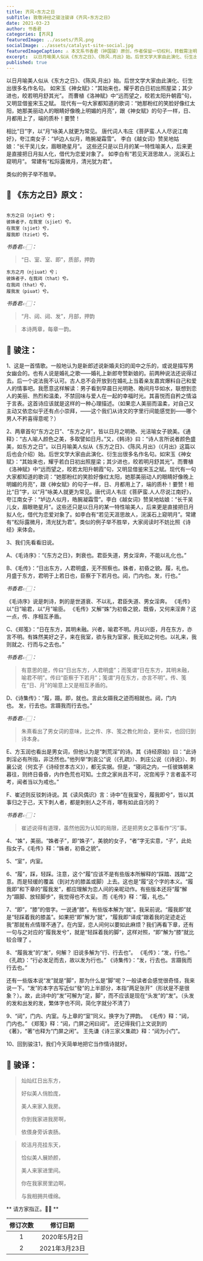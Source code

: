 ```yaml
---
title: 齐风∘东方之日
subTitle: 致敬诗经之骏注骏译《齐风∘东方之日》 
date: 2021-03-23 
author: 书香君
categories: [齐风]
featuredImage: ../assets/齐风.png
socialImage: ../assets/catalyst-site-social.jpg
featuredImageCaption: ⚠️️ 本文系书香君（钟国骏）原创，作者保留一切权利，转载需注明出处。
excerpt:  以日月喻美人似从《东方之日》、《陈风.月出》始。后世文学大家由此演化、衍生出很多名作名句。 如宋玉《神女赋》：“其始来也，耀乎若白日初出照屋梁；其少进也，皎若明月舒其光”。 而曹植《洛神赋》中“远而望之，皎若太阳升朝霞”句，又明显借鉴宋玉之赋。 现代有一句大家都知道的歌词：“她 
published: true
---
```


以日月喻美人似从《东方之日》、《陈风.月出》始。后世文学大家由此演化、衍生出很多名作名句。
如宋玉《神女赋》：“其始来也，耀乎若白日初出照屋梁；其少进也，皎若明月舒其光”。
而曹植《洛神赋》中“远而望之，皎若太阳升朝霞”句，又明显借鉴宋玉之赋。
现代有一句大家都知道的歌词：“她那粉红的笑脸好像红太阳，她那美丽动人的眼睛好像晚上明媚的月亮”，跟《神女赋》的句子一样，日、月都用上了，端的质朴！要赞！

相比“日”字，以“月”咏美人就更为常见。
唐代词人韦庄《菩萨蛮.人人尽说江南好》，夸江南女子：“垆边人似月，皓腕凝霜雪”。
李白《越女词》赞吴地姑娘：“长干吴儿女，眉眼艳星月”。
这些还只是以日月的某一特性喻美人，后来更是直接把日月拟人化，借代为恋爱对象了。
如李白有“若见天涯思故人，浣溪石上窥明月”。
常建有“松际露微月，清光犹为君”。

类似的例子举不胜举。

## 🌼 《东方之日》原文：
```

东方之日（njiet）兮；
彼姝者子，在我室（sjiet）兮。
在我室（sjiet）兮，
履我即（tziet）兮。

```
*书香君👉🏻：* 

> “日、室、室、即”，质部，押韵

```
东方之月（njiuat）兮；
彼姝者子，在我闼（that）兮。
在我闼（that）兮，
履我发（piuat）兮。

```
*书香君👉🏻：* 

> “月、闼、闼、发”，月部，押韵

> 本诗两章，每章一韵。

## 🍁️ 骏注：

1、这是一首情歌。一般地认为是新郎述说新婚夫妇的闺中之乐的，或说是描写男女幽会的。也有人说是婚礼之歌——婚礼上新郎夸赞新娘的。前两种说法还说得过去。后一个说法我不认可。古人总不会开放到在婚礼上当着亲友嘉宾爆料自己和爱人的情事吧。我愿意这样解读：男子看到早晨日光明艳、晚间月华如水，联想到恋人的美丽、热烈和温柔，不禁回味与爱人在一起的幸福时光。其喜悦而自矜之情溢于言表。这首诗应该就是这样的一种心理描述。（如果恋人美丽而温柔，对自己又主动又依恋似乎还有点小崇拜，——这个我们从诗文的字里行间能感觉到——哪个男人不矜喜得意呢？）

2、两章首句“东方之日”、“东方之月”，皆以日月之明艳、光洁喻女子貌美。《通释》：“古人喻人颜色之美，多取譬如日月。”又，《韩诗》曰：“诗人言所说者颜色盛美，如东方之日”。以日月喻美人似从《东方之日》、《陈风.月出》（《月出》这篇以后也会介绍）始。后世文学大家由此演化、衍生出很多名作名句。如宋玉《神女赋》：“其始来也，耀乎若白日初出照屋梁；其少进也，皎若明月舒其光”。而曹植《洛神赋》中“远而望之，皎若太阳升朝霞”句，又明显借鉴宋玉之赋。现代有一句大家都知道的歌词：“她那粉红的笑脸好像红太阳，她那美丽动人的眼睛好像晚上明媚的月亮”，跟《神女赋》的句子一样，日、月都用上了，端的质朴！要赞！相比“日”字，以“月”咏美人就更为常见。唐代词人韦庄《菩萨蛮.人人尽说江南好》，夸江南女子：“垆边人似月，皓腕凝霜雪”。李白《越女词》赞吴地姑娘：“长干吴儿女，眉眼艳星月”。这些还只是以日月的某一特性喻美人，后来更是直接把日月拟人化，借代为恋爱对象了。如李白有“若见天涯思故人，浣溪石上窥明月”。常建有“松际露微月，清光犹为君”。类似的例子举不胜举，大家阅读时不妨比照《诗经》来体会。

3、我们先看看旧说。

A、《毛诗序》：“《东方之日》，刺衰也。君臣失道，男女淫奔，不能以礼化也。”

B、《毛传》：“日出东方，人君明盛，无不照察也。姝者，初昏之貌。履，礼也。月盛于东方，君明于上若日也，臣察于下若月也。闼，门内也。发，行也。”

*书香君👉🏻：* 

> 
《毛诗序》说是刺诗，刺的是世道衰、不以礼，君臣失道、男女淫奔。
《毛传》以“日”喻君，以“月”喻臣。
《毛传》又解“姝”为初昏之貌，既昏，又何来淫奔？这一点，传、序相互矛盾。

C、《郑笺》：“日在东方，其明未融。兴者，喻君不明。月以兴臣，月在东方，亦言不明。有姝然美好之子，来在我室，欲与我为室家，我无如之何也。以礼来，我则就之、行而与之去也。”

*书香君👉🏻：* 

> 有意思的是，传曰“日出东方，人君明盛”；而笺谓“日在东方，其明未融，喻君不明”。传曰“臣察于下若月”；笺谓“月在东方，亦言不明”。传、笺在“日、月”的喻意上又是相互矛盾的。

D、《诗集传》：“履，蹑。即，就也。言此女蹑我之迹而相就也。闼，门内也。 发，行去也。言蹑我而行去也。”

*书香君👉🏻：* 

> 朱熹看出了男女词的意味，比之传、序、笺之教化附会，更朴实，也回归到诗本身。

E、方玉润也看出是男女词，但他认为是“刺荒淫”的诗。其《诗经原始》曰：“此诗刺淫必有所指，非泛然也。”他列举“刺哀公”说（《孔疏》）、刺庄公说（《诗说》）、刺襄公说（何玄子《诗经世本古义》），都无实据。但是，“寝闼之内，一任彼姝朝来暮往，则终日昏昏，内作色荒也可知。士庶之家尚且不可，况宫闱乎？言者虽不可考，闻者当以为戒也。”

F、崔述则反驳刺诗说。其《读风偶识》言：诗中“在我室兮，履我即兮”，皆以其事归之于己，天下刺人者，都是刺别人之不肖，哪有如此自污的？

*书香君👉🏻：* 

> 崔述说得有道理，虽然他因为认知的局限，还是把男女之事看作“污”事。

4、“姝”，美丽。“姝者子”，即“姝子”，美貌的女子，“者”字无实意，“子”，此处指女子。《毛传》释：“姝者，初昏之貌”。

5、“室”，内室。

6、“履”，踩，轻踩。注意，这个“履”应该不是有些版本所解释的“踩踏、践踏”之意。而是轻缓的覆盖（到对方的膝盖或脚）上去。这也是“履”这个字的本义。“履我即”和下章的“履我发”，都应理解为恋人间的亲昵动作。有些版本还将“履”解为“蹑脚、放轻脚步”，我觉得也不太妥。
而《毛传》释：“履，礼也。”

7、“即”，“膝”的借字。一说通“膝”。有些版本解为“就”。我采前说。“履我即”就是“轻踩着我的膝盖”。如果把“即”解为“就”，“履我即”译成“跟着我的足迹走近我”那就有点情理不通了。在内室，恋人间何以要如此麻烦？我们再看下章，还有一句与之对应的“履我发兮”，就是“轻踩着我的脚”，这样对照，“即”解为“膝”就比较合理了 。

8、“履我发”的“发”，何解？
旧说多解为“行、行去也”。
《毛传》：“发，行也。”
《孔疏》：“行必发足而去，故以发为行也。”
《诗集传》：“发，行去也。言蹑我而行去也。”

还有一些版本说“发”就是“脚”，那为什么是“脚”呢？一般读者会感觉很奇怪，我来说一下。“发”的本字古写近似“發”的上半部分，本指“两足张开”（形状是不是很象？）。故，此诗中的“发”可解为“足，脚”，而不应该是现在“头发”的“发”。（头发的发和出发的发，繁体字也不同，简化字就分不清了）

9、“闼”，门内、内室。与上章的“室”同义。换字为了押韵。
《毛传》释：“闼，门内也。”
《郑笺》释：“闼，门屏之闲曰闼”。
还记得我们上文说到的《著》，“著”也释为“门屏之闲”。
王先谦《诗三家义集疏》释：“闼为小门”。

10、回到骏注1，我们今天简单地把它当作情诗就好。

## 🍁️ 骏译：

> 灿灿红日出东方，
> 
> 好似美人俏脸庞，
> 
> 美人来家入我房。
> 
> 你到我家进我房啊，
> 
> 依偎身旁诉衷肠。

> 皎洁月亮挂东天，
> 
> 恰似美人展娇颜，
> 
> 美人来家进里间。
> 
> 你在我家房里边啊，
> 
> 与我相拥共缠绵。

** 请方家指正。🙏🏻 **

| 修订次数      | 修订日期 | 
|   :----: |    :----:   | 
| 1    | 2020年5月2日       | 
| 2    | 2021年3月23日       | 
